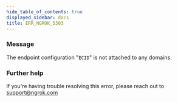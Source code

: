 ```yaml
---
hide_table_of_contents: true
displayed_sidebar: docs
title: ERR_NGROK_5303
---
```


### Message

The endpoint configuration "`ECID`" is not attached to any domains.

<ErrorDetails />

### Further help

If you're having trouble resolving this error, please reach out to [support@ngrok.com](mailto:support@ngrok.com?subject=Help%20with%20ERR_NGROK_5303)
